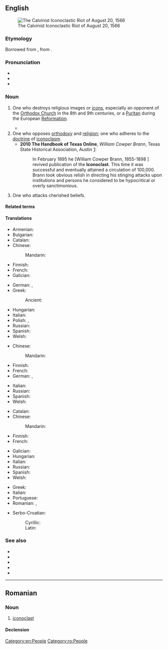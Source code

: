 ==English==
{{was wotd|2006|October|20}}
[[File:Frans Hogenberg - The Calvinist Iconoclastic Riot of August 20, 1566 - WGA11470.jpg|thumb|The Calvinist Iconoclastic Riot of August 20, 1566]]

===Etymology===
Borrowed from {{bor|en|fr|iconoclaste}}, from {{der|en|gkm|εἰκονοκλάστης|lit=image breaker}}.

===Pronunciation===
* {{IPA|en|/aɪˈkɒnəklæst/}}
* {{audio|en|en-us-iconoclast.ogg|Audio (US)}}
* {{audio|en|en-au-iconoclast.ogg|Audio (AU)}}

===Noun===
{{en-noun}}

# {{lb|en|historical|Christianity}} One who destroys religious images or [[icons]], especially an opponent of the [[Orthodox Church]] in the 8th and 9th centuries, or a [[Puritan]] during the European [[Reformation]].
#: {{ant|en|iconodule}}
#* {{quote-book|en|year=2004|author=Eugene TeSelle|section=Iconoclast|title=World Book Encyclopedia, 2004 edition (CD)|passage=In the days of the early Christian church, people who opposed the veneration (reverence) of images were called '''iconoclasts'''.}}
# One who opposes [[orthodoxy]] and [[religion]]; one who adheres to the [[doctrine]] of [[iconoclasm]].
#* '''2010 The Handbook of Texas Online''', ''William Cowper Brann'', Texas State Historical Association, Austin [http://www.tshaonline.org/handbook/online/articles/fbr23]:
#*: In February 1895 he [William Cowper Brann, 1855-1898 ] revived publication of the '''Iconoclast'''. This time it was successful and eventually attained a circulation of 100,000. Brann took obvious relish in directing his stinging attacks upon institutions and persons he considered to be hypocritical or overly sanctimonious.
# {{lb|en|by extension}} One who attacks cherished beliefs.

====Related terms====
{{col3|en
|clast
|clastic
|icon
|iconoclasm
|iconoclastic
}}

====Translations====
{{trans-top|one who destroys religious images or icons}}
* Armenian: {{t+|hy|պատկերամարտ}}
* Bulgarian: {{t+|bg|иконоборец|m}}
* Catalan: {{t+|ca|iconoclasta|m|f}}
* Chinese:
*: Mandarin: {{t-needed|cmn}}
* Finnish: {{t+|fi|kuvainraastaja}}
* French: {{t+|fr|iconoclaste}}
* Galician: {{t|gl|iconoclasta|m|f}}
{{trans-mid}}
* German: {{t|de|Bilderstürmer|m}}, {{t+|de|Ikonoklast|m}}
* Greek:
*: Ancient: {{t|grc|εἰκονοκλάστης|m}}
* Hungarian: {{t|hu|képromboló}}
* Italian: {{t+|it|iconoclasta}}
* Polish: {{t+|pl|ikonoklasta|m}}, {{t|pl|obrazoburca|m}}
* Russian: {{t+|ru|иконобо́рец|m}}
* Spanish: {{t+|es|iconoclasta|m|f}}
* Welsh: {{t|cy|delwdrylliwr|m}}
{{trans-bottom}}

{{trans-top|one who opposes orthodoxy and religion}}
* Chinese:
*: Mandarin: {{t-needed|cmn}}
* Finnish: {{t+|fi|kuvainraastaja}}
* French: {{t+|fr|iconoclaste}}
* German: {{t|de|Bilderstürmer|m}}, {{t+|de|Ikonoklast|m}}
{{trans-mid}}
* Italian: {{t+|it|iconoclasta}}
* Russian: {{t+|ru|иконобо́рец|m}}
* Spanish: {{t+|es|iconoclasta}}
* Welsh: {{t|cy|delwdrylliwr|m}}
{{trans-bottom}}

{{trans-top|one who attacks cherished beliefs}}
* Catalan: {{t+|ca|iconoclasta|m|f}}
* Chinese:
*: Mandarin: {{t-needed|cmn}}
* Finnish: {{t+|fi|kerettiläinen}}
* French: {{t+|fr|iconoclaste}}
{{trans-mid}}
* Galician: {{t|gl|iconoclasta|m|f}}
* Hungarian: {{t|hu|polgárpukkasztó}}
* Italian: {{t+|it|iconoclasta|m|f}}
* Russian: {{t+|ru|иконобо́рец|m}}
* Spanish: {{t+|es|iconoclasta|m|f}}
* Welsh: {{t|cy|delwdrylliwr|m}}
{{trans-bottom}}

{{checktrans-top}}
* Greek: {{t+check|el|εικονοκλάστης}}
* Italian: {{t+check|it|iconoclasta|m|f}}
* Portuguese: {{t+check|pt|iconoclasta|m|f}}
* Romanian: {{t+check|ro|iconoclast|m}}, {{t+|ro|iconoclastă|f}}
{{trans-mid}}
* Serbo-Croatian:
*: Cyrillic: {{t-check|sh|иконокласт}}
*: Latin: {{t+|sh|ikonoklast}}
{{trans-bottom}}

===See also===
* {{l|en|antichrist}}
* {{l|en|rebel}}
* {{l|en|radical}}
* {{l|en|dissenter}}
* {{l|en|contrarian}}

[[Category:en:People]]

----

==Romanian==

===Noun===
{{ro-noun|m|iconoclaști|f=iconoclastă}}

# [[#English|iconoclast]]

====Declension====
{{ro-noun-m|pl=iconoclaști}}

[[Category:ro:People]]
